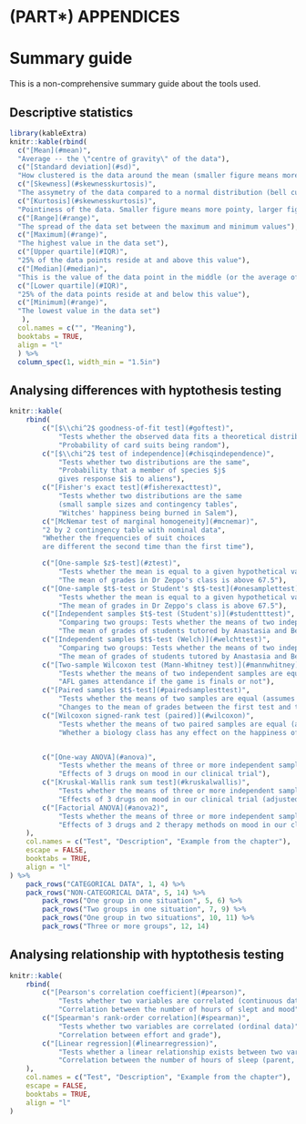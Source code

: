 # (PART\*) APPENDICES{-}

# Summary guide{#summaryguide}

This is a non-comprehensive summary guide about the tools used.

## Descriptive statistics{-}

```r
library(kableExtra)
knitr::kable(rbind(
  c("[Mean](#mean)",
  "Average -- the \"centre of gravity\" of the data"),
  c("[Standard deviation](#sd)",
  "How clustered is the data around the mean (smaller figure means more clustered, larger figure closer to interquartile range means more spread out)"),
  c("[Skewness](#skewnesskurtosis)",
  "The assymetry of the data compared to a normal distribution (bell curve)"),
  c("[Kurtosis](#skewnesskurtosis)",
  "Pointiness of the data. Smaller figure means more pointy, larger figure means less pointy"),
  c("[Range](#range)",
  "The spread of the data set between the maximum and minimum values"),
  c("[Maximum](#range)",
  "The highest value in the data set"),
  c("[Upper quartile](#IQR)",
  "25% of the data points reside at and above this value"),
  c("[Median](#median)",
  "This is the value of the data point in the middle (or the average of the two middle points in case of even number of data points). 50-50% of data points reside at above and below this value"),
  c("[Lower quartile](#IQR)", 
  "25% of the data points reside at and below this value"),
  c("[Minimum](#range)",
  "The lowest value in the data set")
   ),
  col.names = c("", "Meaning"),
  booktabs = TRUE,
  align = "l"
  ) %>%
  column_spec(1, width_min = "1.5in")

```

## Analysing differences with hyptothesis testing{-}

```r
knitr::kable(
    rbind(
        c("[$\\chi^2$ goodness-of-fit test](#goftest)",
            "Tests whether the observed data fits a theoretical distribution",
            "Probability of card suits being random"),
        c("[$\\chi^2$ test of independence](#chisqindependence)",
            "Tests whether two distributions are the same",
            "Probability that a member of species $j$ 
            gives response $i$ to aliens"),
        c("[Fisher's exact test](#fisherexacttest)",
            "Tests whether two distributions are the same 
            (small sample sizes and contingency tables",
            "Witches' happiness being burned in Salem"),
        c("[McNemar test of marginal homogeneity](#mcnemar)",
        "2 by 2 contingency table with nominal data",
        "Whether the frequencies of suit choices 
        are different the second time than the first time"),

        c("[One-sample $z$-test](#ztest)",
            "Tests whether the mean is equal to a given hypothetical value (you know the population standard deviation and your sample size is large)",
            "The mean of grades in Dr Zeppo's class is above 67.5"),
        c("[One-sample $t$-test or Student's $t$-test](#onesamplettest)",
            "Tests whether the mean is equal to a given hypothetical value (you only have an estimated standard deviation, you cannot speak for the population)",
            "The mean of grades in Dr Zeppo's class is above 67.5"),
        c("[Independent samples $t$-test (Student's)](#studentttest)",
            "Comparing two groups: Tests whether the means of two independent samples are equal (assumes normal distribution)",
            "The mean of grades of students tutored by Anastasia and Bernadette in Dr Harpo's class"),
        c("[Independent samples $t$-test (Welch)](#welchttest)",
            "Comparing two groups: Tests whether the means of two independent samples are equal (assumes unequal variances)",
            "The mean of grades of students tutored by Anastasia and Bernadette in Dr Harpo's class (with an alternative data set that violates normality assumption)"),
        c("[Two-sample Wilcoxon test (Mann-Whitney test)](#mannwhitney)",
            "Tests whether the means of two independent samples are equal (assumes non-normal distribution)",
            "AFL games attendance if the game is finals or not"),
        c("[Paired samples $t$-test](#pairedsamplesttest)",
            "Tests whether the means of two samples are equal (assumes normal distribution)",
            "Changes to the mean of grades between the first test and the second test in Dr Chico's class"),
        c("[Wilcoxon signed-rank test (paired)](#wilcoxon)",
            "Tests whether the means of two paired samples are equal (assumes non-normal distribution)",
            "Whether a biology class has any effect on the happiness of students"),


        c("[One-way ANOVA](#anova)",
            "Tests whether the means of three or more independent samples are equal (assumes normal distribution)",
            "Effects of 3 drugs on mood in our clinical trial"),
        c("[Kruskal-Wallis rank sum test](#kruskalwallis)",
            "Tests whether the means of three or more independent samples are equal (assumes non-normal distribution)",
            "Effects of 3 drugs on mood in our clinical trial (adjusted data set)"),
        c("[Factorial ANOVA](#anova2)",
            "Tests whether the means of three or more independent samples are equal but with more than one grouping variable",
            "Effects of 3 drugs and 2 therapy methods on mood in our clinical trial")
    ),
    col.names = c("Test", "Description", "Example from the chapter"),
    escape = FALSE,
    booktabs = TRUE,
    align = "l"
) %>%
    pack_rows("CATEGORICAL DATA", 1, 4) %>%
    pack_rows("NON-CATEGORICAL DATA", 5, 14) %>%
        pack_rows("One group in one situation", 5, 6) %>%
        pack_rows("Two groups in one situation", 7, 9) %>%
        pack_rows("One group in two situations", 10, 11) %>%
        pack_rows("Three or more groups", 12, 14)
```

## Analysing relationship with hyptothesis testing{-}

```r
knitr::kable(
    rbind(
        c("[Pearson's correlation coefficient](#pearson)",
            "Tests whether two variables are correlated (continuous data)",
            "Correlation between the number of hours of slept and mood"),
        c("[Spearman's rank-order correlation](#spearman)",
            "Tests whether two variables are correlated (ordinal data)",
            "Correlation between effort and grade"),
        c("[Linear regression](#linearregression)",
            "Tests whether a linear relationship exists between two variables (continuous data)",
            "Correlation between the number of hours of sleep (parent, baby) and parent grumpiness")
    ),
    col.names = c("Test", "Description", "Example from the chapter"),
    escape = FALSE,
    booktabs = TRUE,
    align = "l"
)
```